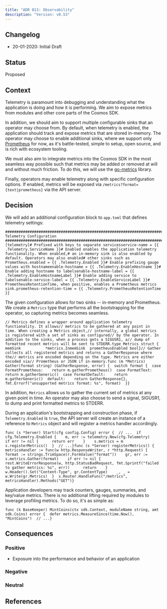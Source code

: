 ```yaml
---
title: "ADR 013: Observability"
description: "Version: v0.53"
---
```


## Changelog[​](#changelog "Direct link to Changelog")

* 20-01-2020: Initial Draft

## Status[​](#status "Direct link to Status")

Proposed

## Context[​](#context "Direct link to Context")

Telemetry is paramount into debugging and understanding what the application is doing and how it is performing. We aim to expose metrics from modules and other core parts of the Cosmos SDK.

In addition, we should aim to support multiple configurable sinks that an operator may choose from. By default, when telemetry is enabled, the application should track and expose metrics that are stored in-memory. The operator may choose to enable additional sinks, where we support only [Prometheus](https://prometheus.io/) for now, as it's battle-tested, simple to setup, open source, and is rich with ecosystem tooling.

We must also aim to integrate metrics into the Cosmos SDK in the most seamless way possible such that metrics may be added or removed at will and without much friction. To do this, we will use the [go-metrics](https://github.com/hashicorp/go-metrics) library.

Finally, operators may enable telemetry along with specific configuration options. If enabled, metrics will be exposed via `/metrics?format={text|prometheus}` via the API server.

## Decision[​](#decision "Direct link to Decision")

We will add an additional configuration block to `app.toml` that defines telemetry settings:

```
##################################################################################                         Telemetry Configuration                         ##################################################################################[telemetry]# Prefixed with keys to separate servicesservice-name = {{ .Telemetry.ServiceName }}# Enabled enables the application telemetry functionality. When enabled,# an in-memory sink is also enabled by default. Operators may also enabled# other sinks such as Prometheus.enabled = {{ .Telemetry.Enabled }}# Enable prefixing gauge values with hostnameenable-hostname = {{ .Telemetry.EnableHostname }}# Enable adding hostname to labelsenable-hostname-label = {{ .Telemetry.EnableHostnameLabel }}# Enable adding service to labelsenable-service-label = {{ .Telemetry.EnableServiceLabel }}# PrometheusRetentionTime, when positive, enables a Prometheus metrics sink.prometheus-retention-time = {{ .Telemetry.PrometheusRetentionTime }}
```

The given configuration allows for two sinks -- in-memory and Prometheus. We create a `Metrics` type that performs all the bootstrapping for the operator, so capturing metrics becomes seamless.

```
// Metrics defines a wrapper around application telemetry functionality. It allows// metrics to be gathered at any point in time. When creating a Metrics object,// internally, a global metrics is registered with a set of sinks as configured// by the operator. In addition to the sinks, when a process gets a SIGUSR1, a// dump of formatted recent metrics will be sent to STDERR.type Metrics struct {  memSink           *metrics.InmemSink  prometheusEnabled bool}// Gather collects all registered metrics and returns a GatherResponse where the// metrics are encoded depending on the type. Metrics are either encoded via// Prometheus or JSON if in-memory.func (m *Metrics) Gather(format string) (GatherResponse, error) {  switch format {  case FormatPrometheus:    return m.gatherPrometheus()  case FormatText:    return m.gatherGeneric()  case FormatDefault:    return m.gatherGeneric()  default:    return GatherResponse{}, fmt.Errorf("unsupported metrics format: %s", format)  }}
```

In addition, `Metrics` allows us to gather the current set of metrics at any given point in time. An operator may also choose to send a signal, SIGUSR1, to dump and print formatted metrics to STDERR.

During an application's bootstrapping and construction phase, if `Telemetry.Enabled` is `true`, the API server will create an instance of a reference to `Metrics` object and will register a metrics handler accordingly.

```
func (s *Server) Start(cfg config.Config) error {  // ...  if cfg.Telemetry.Enabled {    m, err := telemetry.New(cfg.Telemetry)    if err != nil {      return err    }    s.metrics = m    s.registerMetrics()  }  // ...}func (s *Server) registerMetrics() {  metricsHandler := func(w http.ResponseWriter, r *http.Request) {    format := strings.TrimSpace(r.FormValue("format"))    gr, err := s.metrics.Gather(format)    if err != nil {      rest.WriteErrorResponse(w, http.StatusBadRequest, fmt.Sprintf("failed to gather metrics: %s", err))      return    }    w.Header().Set("Content-Type", gr.ContentType)    _, _ = w.Write(gr.Metrics)  }  s.Router.HandleFunc("/metrics", metricsHandler).Methods("GET")}
```

Application developers may track counters, gauges, summaries, and key/value metrics. There is no additional lifting required by modules to leverage profiling metrics. To do so, it's as simple as:

```
func (k BaseKeeper) MintCoins(ctx sdk.Context, moduleName string, amt sdk.Coins) error {  defer metrics.MeasureSince(time.Now(), "MintCoins")  // ...}
```

## Consequences[​](#consequences "Direct link to Consequences")

### Positive[​](#positive "Direct link to Positive")

* Exposure into the performance and behavior of an application

### Negative[​](#negative "Direct link to Negative")

### Neutral[​](#neutral "Direct link to Neutral")

## References[​](#references "Direct link to References")
